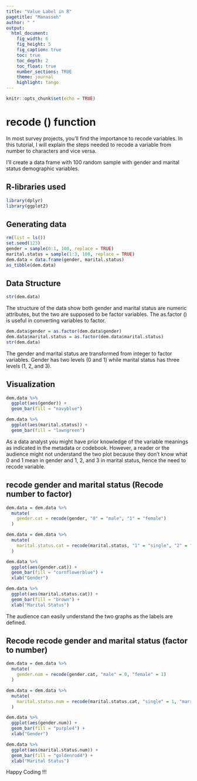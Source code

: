 ```yaml
---
title: "Value Label in R"
pagetitle: "Manasseh"
author: " "
output:
  html_document:
    fig_width: 6
    fig_height: 5
    fig_caption: true
    toc: true
    toc_depth: 2
    toc_float: true
    number_sections: TRUE
    theme: journal
    highlight: tango
---
```


<link rel="stylesheet" href="styles.css" type="text/css">

```r
knitr::opts_chunk$set(echo = TRUE)
```

# recode () function

In most survey projects, you'll find the importance to recode variables. In this tutorial, I will explain the steps needed to recode a variable from number to characters and vice versa.

I’ll create a data frame with 100 random sample with gender and marital status demographic variables.

## R-libraries used
```r
library(dplyr)
library(ggplot2)
```


## Generating data
```r
rm(list = ls())
set.seed(123)
gender = sample(0:1, 100, replace = TRUE)
marital.status = sample(1:3, 100, replace = TRUE)
dem.data = data.frame(gender, marital.status)
as_tibble(dem.data)
```

## Data Structure
```r
str(dem.data)
```

The structure of the data show both gender and marital status are numeric attributes, but the two are supposed to be factor variables. The as.factor () is useful in converting variables to factor.


```r
dem.data$gender = as.factor(dem.data$gender)
dem.data$marital.status = as.factor(dem.data$marital.status)
str(dem.data)
```

The gender and marital status are transformed from integer to factor variables. Gender has two levels (0 and 1) while marital status has three levels (1, 2, and 3).

## Visualization
```r
dem.data %>%
  ggplot(aes(gender)) +
  geom_bar(fill = "navyblue")

dem.data %>%
  ggplot(aes(marital.status)) +
  geom_bar(fill = "lawngreen")
```

As a data analyst you might have prior knowledge of the variable meanings as indicated in the metadata or codebook. However, a reader or the audience might not understand the two plot because they don't know what 0 and 1 mean in gender and 1, 2, and 3 in marital status, hence the need to recode variable.

## recode gender and marital status (Recode number to factor)
```r
dem.data = dem.data %>%
  mutate(
    gender.cat = recode(gender, "0" = "male", "1" = "female")
  )

dem.data = dem.data %>%
  mutate(
    marital.status.cat = recode(marital.status, "1" = "single", "2" = "married", "3" = "divorced")
  )

dem.data %>%
  ggplot(aes(gender.cat)) +
  geom_bar(fill = "cornflowerblue") +
  xlab("Gender")

dem.data %>%
  ggplot(aes(marital.status.cat)) +
  geom_bar(fill = "brown") +
  xlab("Marital Status")
```


The audience can easily understand the two graphs as the labels are defined.

## Recode recode gender and marital status (factor to number)
```r
dem.data = dem.data %>%
  mutate(
    gender.num = recode(gender.cat, "male" = 0, "female" = 1)
  )

dem.data = dem.data %>%
  mutate(
    marital.status.num = recode(marital.status.cat, "single" = 1, "married" = 2, "divorced" = 3)
  )

dem.data %>%
  ggplot(aes(gender.num)) +
  geom_bar(fill = "purple4") +
  xlab("Gender")

dem.data %>%
  ggplot(aes(marital.status.num)) +
  geom_bar(fill = "goldenrod4") +
  xlab("Marital Status")
```

Happy Coding !!!
